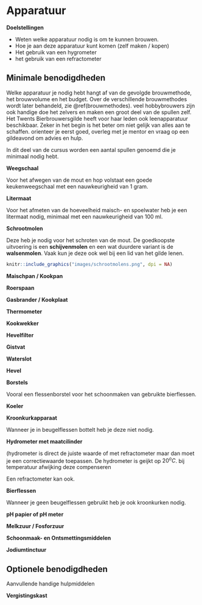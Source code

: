 # Apparatuur {#apparatuur}

**Doelstellingen**

-  Weten welke apparatuur nodig is om te kunnen brouwen.
-  Hoe je aan deze apparatuur kunt komen (zelf maken / kopen)
-  Het gebruik van een hygrometer
-  het gebruik van een refractometer

## Minimale benodigdheden

Welke apparatuur je nodig hebt hangt af van de gevolgde brouwmethode, het brouwvolume en het budget. Over de verschillende brouwmethodes wordt later behandeld, zie \@ref(brouwmethodes). veel hobbybrouwers zijn ook handige doe het zelvers en maken een groot deel van de spullen zelf. Het Twents Bierbrouwersgilde heeft voor haar leden ook leenapparatuur beschikbaar. Zeker in het begin is het beter om niet gelijk van alles aan te schaffen. orienteer je eerst goed, overleg met je mentor en vraag op een gildeavond om advies en hulp.

In dit deel van de cursus worden een aantal spullen genoemd die je minimaal nodig hebt.

**Weegschaal**

Voor het afwegen van de mout en hop volstaat een goede keukenweegschaal met een nauwkeurigheid van 1 gram.

**Litermaat**

Voor het afmeten van de hoeveelheid maisch- en spoelwater heb je een litermaat nodig, minimaal met een nauwkeurigheid van 100 ml.

**Schrootmolen**

Deze heb je nodig voor het schroten van de mout. De goedkoopste uitvoering is een **schijvenmolen** en een wat duurdere variant is de **walsenmolen**. Vaak kun je deze ook wel bij een lid van het gilde lenen.


```r
knitr::include_graphics("images/schrootmolens.png", dpi = NA)
```

**Maischpan / Kookpan**

**Roerspaan**

**Gasbrander / Kookplaat**

**Thermometer**

**Kookwekker**

**Hevelfilter**

**Gistvat**

**Waterslot**

**Hevel**

**Borstels**

Vooral een flessenborstel voor het schoonmaken van gebruikte bierflessen.

**Koeler**

**Kroonkurkapparaat**

Wanneer je in beugelflessen bottelt heb je deze niet nodig.

**Hydrometer met maatcilinder**

(hydrometer is direct de juiste waarde of met refractometer maar dan moet je een correctiewaarde toepassen. De hydrometer is geijkt op $20^oC$. bij temperatuur afwijking deze compenseren

Een refractometer kan ook.

**Bierflessen**

Wanneer je geen beugelflessen gebruikt heb je ook kroonkurken nodig.

**pH papier of pH meter**

**Melkzuur / Fosforzuur**

**Schoonmaak- en Ontsmettingsmiddelen**

**Jodiumtinctuur**

## Optionele benodigdheden

Aanvullende handige hulpmiddelen

**Vergistingskast**
